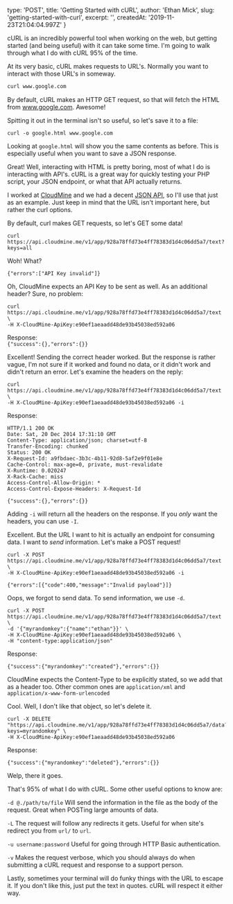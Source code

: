 
  type: 'POST',
  title: 'Getting Started with cURL',
  author: 'Ethan Mick',
  slug: 'getting-started-with-curl',
  excerpt: '',
  createdAt: '2019-11-23T21:04:04.997Z'
}


cURL is an incredibly powerful tool when working on the web, but getting
started (and being useful) with it can take some time. I'm going to
walk through what I do with cURL 95% of the time.

At its very basic, cURL makes requests to URL's. Normally you want to
interact with those URL's in someway.

```bash
curl www.google.com
```

By default, cURL makes an HTTP GET request, so that will fetch the HTML
from www.google.com. Awesome!

Spitting it out in the terminal isn't so useful, so let's save it to a
file:

```
curl -o google.html www.google.com
```

Looking at `google.html` will show you the same contents as before. This
is especially useful when you want to save a JSON response.

Great! Well, interacting with HTML is pretty boring, most of what I do
is interacting with API's. cURL is a great way for quickly testing your
PHP script, your JSON endpoint, or what that API actually returns.

I worked at [CloudMine](https://cloudmine.me/) and we had a decent [JSON
API](https://cloudmine.me/docs/api), so I'll use that just as an
example. Just keep in mind that the URL isn't important here, but
rather the curl options.

By default, curl makes GET requests, so let's GET some data!

    curl https://api.cloudmine.me/v1/app/928a78ffd73e4ff78383d1d4c06dd5a7/text?keys=all

Woh! What?

```
{"errors":["API Key invalid"]}
```

Oh, CloudMine expects an API Key to be sent as well. As an additional
header? Sure, no problem:

    curl https://api.cloudmine.me/v1/app/928a78ffd73e4ff78383d1d4c06dd5a7/text \
    -H X-CloudMine-ApiKey:e90ef1aeaadd48de93b45038ed592a06

Response:  
`{"success":{},"errors":{}}`

Excellent! Sending the correct header worked. But the response is rather
vague, I'm not sure if it worked and found no data, or it didn't work
and didn't return an error. Let's examine the headers on the reply:

    curl https://api.cloudmine.me/v1/app/928a78ffd73e4ff78383d1d4c06dd5a7/text \
    -H X-CloudMine-ApiKey:e90ef1aeaadd48de93b45038ed592a06 -i

Response:

    HTTP/1.1 200 OK
    Date: Sat, 20 Dec 2014 17:31:10 GMT
    Content-Type: application/json; charset=utf-8
    Transfer-Encoding: chunked
    Status: 200 OK
    X-Request-Id: a9fbdaec-3b3c-4b11-92d8-5af2e9f01e8e
    Cache-Control: max-age=0, private, must-revalidate
    X-Runtime: 0.020247
    X-Rack-Cache: miss
    Access-Control-Allow-Origin: *
    Access-Control-Expose-Headers: X-Request-Id

    {"success":{},"errors":{}}

Adding `-i` will return all the headers on the response. If you *only*
want the headers, you can use `-I`.

Excellent. But the URL I want to hit is actually an endpoint for
consuming data. I want to *send* information. Let's make a POST
request!

    curl -X POST https://api.cloudmine.me/v1/app/928a78ffd73e4ff78383d1d4c06dd5a7/text \
    -H X-CloudMine-ApiKey:e90ef1aeaadd48de93b45038ed592a06 -i

    {"errors":[{"code":400,"message":"Invalid payload"}]}

Oops, we forgot to send data. To send information, we use `-d`.

    curl -X POST https://api.cloudmine.me/v1/app/928a78ffd73e4ff78383d1d4c06dd5a7/text \
    -d '{"myrandomkey":{"name":"ethan"}}' \
    -H X-CloudMine-ApiKey:e90ef1aeaadd48de93b45038ed592a06 \
    -H "content-type:application/json"

Response:

    {"success":{"myrandomkey":"created"},"errors":{}}

CloudMine expects the Content-Type to be explicitly stated, so we add
that as a header too. Other common ones are `application/xml` and
`application/x-www-form-urlencoded`

Cool. Well, I don't like that object, so let's delete it.

    curl -X DELETE "https://api.cloudmine.me/v1/app/928a78ffd73e4ff78383d1d4c06dd5a7/data?keys=myrandomkey" \
    -H X-CloudMine-ApiKey:e90ef1aeaadd48de93b45038ed592a06

Response:

    {"success":{"myrandomkey":"deleted"},"errors":{}}

Welp, there it goes.

That's 95% of what I do with cURL. Some other useful options to know
are:

`-d @./path/to/file` Will send the information in the file as the body
of the request. Great when POSTing large amounts of data.

`-L` The request will follow any redirects it gets. Useful for when
site's redirect you from `url/` to `url`.

`-u username:password` Useful for going through HTTP Basic
authentication.

`-v` Makes the request verbose, which you should always do when
submitting a cURL request and response to a support person.

Lastly, sometimes your terminal will do funky things with the URL to
escape it. If you don't like this, just put the text in quotes. cURL
will respect it either way.